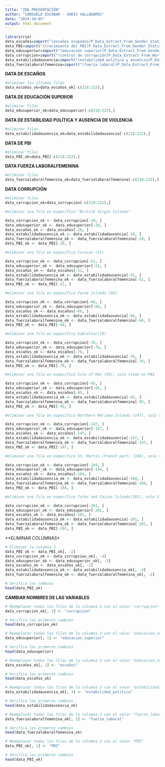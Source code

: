 ---
title: "2DA PRESENTACIÓN"
author: "CONSUELO ESCOBAR - XARIS VALLADARES"
date: "2024-10-05"
output: html_document
---
```{r}
library(rio)
data_escaños=import("(escaños ocupados)P_Data_Extract_From_Gender_Statistics.xlsx")
data_PBI=import("(Crecimiento del PBI)P_Data_Extract_From_Gender_Statistics (1).xlsx")
data_edusuperior=import("(educación superior)P_Data_Extract_From_Gender_Statistics (2).xlsx")
data_corrupcion=import("(control de corrupción)P_Data_Extract_From_World_Development_Indicators (3).xlsx")
data_estabilidadausencia=import("(estabilidad política y ausencia)P_Data_Extract_From_World_Development_Indicators (4).xlsx")
data_fuerzalaboralfemenina=import("(fuerza laboral)P_Data_Extract_From_Gender_Statistics (3).xlsx")
```

**DATA DE ESCAÑOS**

```{r}

#eliminar las últimas filas
data_escaños_ok=data_escaños_ok[-c(218:222),]
```

**DATA DE EDUCACIÓN SUPERIOR**

```{r}
#eliminar filas 
data_edusuperior_ok=data_edusuperior[-c(218:222),]
```
**DATA DE ESTABILIDAD POLÍTICA Y AUSENCIA DE VIOLENCIA**

```{r}
#eliminar filas 
data_estabilidadausencia_ok=data_estabilidadausencia[-c(218:222),]
```
**DATA DE PBI**

```{r}
#eliminar filas 
data_PBI_ok=data_PBI[-c(218:222),]
```
**DATA FUERZA LABORALFEMENINA**

```{r}
#eliminar filas 
data_fuerzalaboralfemenina_ok=data_fuerzalaboralfemenina[-c(218:222),]
```
**DATA CORRUPCIÓN**

```{r}
#eliminar filas 
data_corrupcion_ok=data_corrupcion[-c(218:222),]
```

```{r}
#eliminar una fila en específico "British Virgin Islands"

data_corrupcion_ok <- data_corrupcion[-28, ]
data_edusuperior_ok <- data_edusuperior[-28, ]
data_escaños_ok <- data_escaños[-28, ]
data_estabilidadausencia_ok <- data_estabilidadausencia[-28, ]
data_fuerzalaboralfemenina_ok <- data_fuerzalaboralfemenina[-28, ]
data_PBI_ok <- data_PBI[-28, ]
```

```{r}
#eliminar una fila en específico Curacao (51)

data_corrupcion_ok <- data_corrupcion[-51, ]
data_edusuperior_ok <- data_edusuperior[-51, ]
data_escaños_ok <- data_escaños[-51, ]
data_estabilidadausencia_ok <- data_estabilidadausencia[-51, ]
data_fuerzalaboralfemenina_ok <- data_fuerzalaboralfemenina[-51, ]
data_PBI_ok <- data_PBI[-51, ]
```

```{r}
#eliminar una fila en específico Faroe Islands (66)

data_corrupcion_ok <- data_corrupcion[-66, ]
data_edusuperior_ok <- data_edusuperior[-66, ]
data_escaños_ok <- data_escaños[-66, ]
data_estabilidadausencia_ok <- data_estabilidadausencia[-66, ]
data_fuerzalaboralfemenina_ok <- data_fuerzalaboralfemenina[-66, ]
data_PBI_ok <- data_PBI[-66, ]

```

```{r}
#eliminar una fila en específico Gibraltar(76)

data_corrupcion_ok <- data_corrupcion[-76, ]
data_edusuperior_ok <- data_edusuperior[-76, ]
data_escaños_ok <- data_escaños[-76, ]
data_estabilidadausencia_ok <- data_estabilidadausencia[-76, ]
data_fuerzalaboralfemenina_ok <- data_fuerzalaboralfemenina[-76, ]
data_PBI_ok <- data_PBI[-76, ]
```

```{r}
#eliminar una fila en específico Isle of Man (95), solo tiene en PBI

data_corrupcion_ok <- data_corrupcion[-95, ]
data_edusuperior_ok <- data_edusuperior[-95, ]
data_escaños_ok <- data_escaños[-95, ]
data_estabilidadausencia_ok <- data_estabilidadausencia[-95, ]
data_fuerzalaboralfemenina_ok <- data_fuerzalaboralfemenina[-95, ]
data_PBI_ok <- data_PBI[-95, ]
```

```{r}
#eliminar una fila en específico Northern Mariana Islands (147), solo tiene en PBI

data_corrupcion_ok <- data_corrupcion[-147, ]
data_edusuperior_ok <- data_edusuperior[-147, ]
data_escaños_ok <- data_escaños[-147, ]
data_estabilidadausencia_ok <- data_estabilidadausencia[-147, ]
data_fuerzalaboralfemenina_ok <- data_fuerzalaboralfemenina[-147, ]
data_PBI_ok <- data_PBI[-147, ]
```

```{r}
#eliminar una fila en específico St. Martin (French part) (184), solo tiene en PBI

data_corrupcion_ok <- data_corrupcion[-184, ]
data_edusuperior_ok <- data_edusuperior[-184, ]
data_escaños_ok <- data_escaños[-184, ]
data_estabilidadausencia_ok <- data_estabilidadausencia[-184, ]
data_fuerzalaboralfemenina_ok <- data_fuerzalaboralfemenina[-184, ]
data_PBI_ok <- data_PBI[-184, ]
```

```{r}
#eliminar una fila en específico Turks and Caicos Islands(201), solo tiene en PBI

data_corrupcion_ok <- data_corrupcion[-201, ]
data_edusuperior_ok <- data_edusuperior[-201, ]
data_escaños_ok <- data_escaños[-201, ]
data_estabilidadausencia_ok <- data_estabilidadausencia[-201, ]
data_fuerzalaboralfemenina_ok <- data_fuerzalaboralfemenina[-201, ]
data_PBI_ok <- data_PBI[-201, ]
```

**ELIMINAR COLUMNAS*

```{r}
# Eliminar la columna 2
data_PBI_ok <- data_PBI_ok[, -2]
data_corrupcion_ok <- data_corrupcion_ok[, -4]
data_edusuperior_ok <- data_edusuperior_ok[, -2]
data_escaños_ok <- data_escaños_ok[, -2]
data_estabilidadausencia_ok <- data_estabilidadausencia_ok[, -4]
data_fuerzalaboralfemenina_ok <- data_fuerzalaboralfemenina_ok[, -2]

# Verifica los cambios
head(data_PBI_ok)
```

**CAMBIAR NOMBRES DE LAS VARIABLES**

```{r}
# Reemplazar todas las filas de la columna 3 con el valor "corrupcion"
data_corrupcion_ok[, 3] <- "corrupcion"

# Verifica los primeros cambios
head(data_corrupcion_ok)
```


```{r}
# Reemplazar todas las filas de la columna 3 con el valor "educacion_superior"
data_edusuperior[, 1] <- "educacion_superior"

# Verifica los primeros cambios
head(data_edusuperior)
```
```{r}
# Reemplazar todas las filas de la columna 3 con el valor "educacion_superior"
data_escaños_ok[, 1] <- "escaños"

# Verifica los primeros cambios
head(data_escaños_ok)
```
```{r}
# Reemplazar todas las filas de la columna 3 con el valor "estabilidad_politica"
data_estabilidadausencia_ok[, 3] <- "estabilidad_politica"

# Verifica los primeros cambios
head(data_estabilidadausencia_ok)
```
```{r}
# Reemplazar todas las filas de la columna 3 con el valor "fuerza_laboral"
data_fuerzalaboralfemenina_ok[, 1] <- "fuerza_laboral"

# Verifica los primeros cambios
head(data_fuerzalaboralfemenina_ok)
```
```{r}
# Reemplazar todas las filas de la columna 3 con el valor "PBI"
data_PBI_ok[, 1] <- "PBI"

# Verifica los primeros cambios
head(data_PBI_ok)
```



